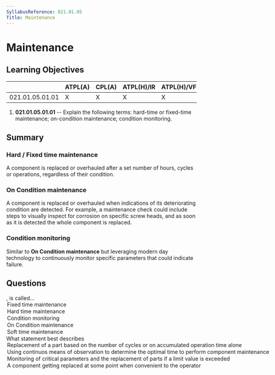 ```yaml
---
SyllabusReference: 021.01.05
Title: Maintenance
---
```


# Maintenance

## Learning Objectives

|                 | ATPL(A) | CPL(A) | ATPL(H)/IR | ATPL(H)/VFR | CPL(H) | IR  | CBIR(A) |
| --------------- | ------- | ------ | ---------- | ----------- | ------ | --- | ------- |
| 021.01.05.01.01 | X       | X      | X          | X           | X      |     |         |

1. **021.01.05.01.01** -- Explain the following terms: hard-time or fixed-time
   maintenance; on-condition maintenance; condition monitoring.

## Summary

### Hard / Fixed time maintenance

A component is replaced or overhauled after a set number of hours, cycles or
operations, regardless of their condition.

### On Condition maintenance

A component is replaced or overhauled when indications of its deteriorating
condition are detected. For example, a maintenance check could include steps to
visually inspect for corrosion on specific screw heads, and as soon as it is
detected the whole component is replaced.

### Condition monitoring

Similar to **On Condition maintenance** but leveraging modern day technology to
continuously monitor specific parameters that could indicate failure.

## Questions

<Question lo="021.01.05.01.01">
  <Text variant="oneCorrect">
    <Subject />, is called...
  </Text>
  <Option
    subject={[
      [
        "Replacement of a part based on the number of cycles or on the time of use, regardless of its actual condition state",
      ],
    ]}
  >
    Fixed time maintenance
  </Option>
  <Option
    subject={[
      [
        "Replacement of a part based on the number of cycles or on the time of use, regardless of its actual condition state",
      ],
    ]}
  >
    Hard time maintenance
  </Option>
  <Option
    subject={[
      [
        "Using continuos means of observation to determine the optimal time to perform component maintenance",
      ],
    ]}
  >
    Condition monitoring
  </Option>
  <Option
    subject={[
      ["Replacing a part based on indicators of its deteriorating condition"],
    ]}
  >
    On Condition maintenance
  </Option>
  <Option
    subject={[
      [
        "A component getting replaced at some point when convenient to the operator",
      ],
    ]}
  >
    Soft time maintenance
  </Option>
</Question>

<Question lo="021.01.05.01.01">
  <Text variant="oneCorrect">
    What statement best describes <Subject />
  </Text>
  <Option subject={[["Fixed time maintenance"], ["Hard time maintenance"]]}>
    Replacement of a part based on the number of cycles or on accumulated
    operation time alone
  </Option>
  <Option subject={[["Condition monitoring"]]}>
    Using continuos means of observation to determine the optimal time to
    perform component maintenance
  </Option>
  <Option subject={[["On Condition maintenance"]]}>
    Monitoring of critical parameters and the replacement of parts if a limit
    value is exceeded
  </Option>
  <Option subject={[["Soft time maintenance"]]}>
    A component getting replaced at some point when convenient to the operator
  </Option>
</Question>
